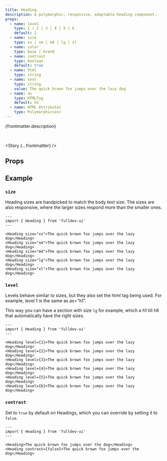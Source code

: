 ```yaml
---
title: Heading
description: A polymorphic, responsive, adaptable heading component.
props:
  - name: level
    type: 1 | 2 | 3 | 4 | 5 | 6
    default: 2
  - name: size
    type: xs | sm | md | lg | xl
  - name: color
    type: base | brand
  - name: contrast
    type: boolean
    default: true
  - name: html
    type: string
  - name: text
    type: string
    value: The quick brown fox jumps over the lazy dog
  - name: as
    type: HTMLTag
    default: h2
  - name: HTML Attributes
    type: Polymorphic<as>
---
```



{frontmatter.description}

<br />

<Story {...frontmatter} />

## Props

<PropsTable props={frontmatter.props} />

## Example

### `size`

<SizeProp />

Heading sizes are handpicked to match the body text size. The sizes are also responsive, where the larger sizes respond more than the smaller ones.

```astro live
---
import { Heading } from 'fulldev-ui'
---

<Heading size="xs">The quick brown fox jumps over the lazy dog</Heading>
<Heading size="sm">The quick brown fox jumps over the lazy dog</Heading>
<Heading size="md">The quick brown fox jumps over the lazy dog</Heading>
<Heading size="lg">The quick brown fox jumps over the lazy dog</Heading>
<Heading size="xl">The quick brown fox jumps over the lazy dog</Heading>
```

### `level`

Levels behave similar to sizes, but they also set the html tag being used. For example, level 1 is the same as as="h1".

This way you can have a section with size `lg` for example, which a h1 till h6 that automatically have the right sizes.

```astro live
---
import { Heading } from 'fulldev-ui'
---

<Heading level={1}>The quick brown fox jumps over the lazy dog</Heading>
<Heading level={2}>The quick brown fox jumps over the lazy dog</Heading>
<Heading level={3}>The quick brown fox jumps over the lazy dog</Heading>
<Heading level={4}>The quick brown fox jumps over the lazy dog</Heading>
<Heading level={5}>The quick brown fox jumps over the lazy dog</Heading>
<Heading level={6}>The quick brown fox jumps over the lazy dog</Heading>
```

### `contrast`

Set to `true` by default on Headings, which you can override by setting it to `false`.

```astro live
---
import { Heading } from 'fulldev-ui'
---

<Heading>The quick brown fox jumps over the dog</Heading>
<Heading contrast={false}>The quick brown fox jumps over the dog</Heading>
```
